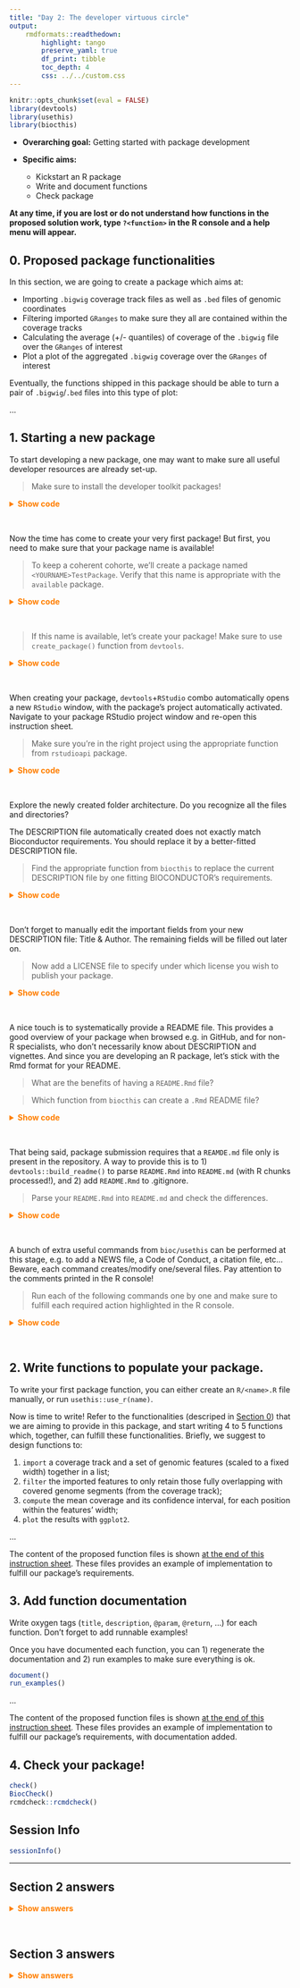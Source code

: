 ```yaml
---
title: "Day 2: The developer virtuous circle"
output: 
    rmdformats::readthedown: 
        highlight: tango
        preserve_yaml: true
        df_print: tibble
        toc_depth: 4
        css: ../../custom.css
---
```


```r
knitr::opts_chunk$set(eval = FALSE)
library(devtools)
library(usethis)
library(biocthis)
```

- **Overarching goal:** Getting started with package development
- **Specific aims:** 

    - Kickstart an R package 
    - Write and document functions
    - Check package 
    
**At any time, if you are lost or do not understand how functions in the**
**proposed solution work, type `?<function>` in the R console **
**and a help menu will appear.**

## 0. Proposed package functionalities {#package-functions}

In this section, we are going to create a package which aims at: 

- Importing `.bigwig` coverage track files as well as `.bed` files of genomic coordinates
- Filtering imported `GRanges` to make sure they all are contained within the coverage tracks 
- Calculating the average (+/- quantiles) of coverage of the `.bigwig` file over the `GRanges` of interest
- Plot a plot of the aggregated `.bigwig` coverage over the `GRanges` of interest 

Eventually, the functions shipped in this package should be able to turn a pair of `.bigwig`/`.bed` files into this type of plot:

...

## 1. Starting a new package

To start developing a new package, one may want to make sure all useful 
developer resources are already set-up. 

> Make sure to install the developer toolkit packages!

<details><summary style="color: #ff7f00; font-weight: bold">Show code</summary><p>
```r
install.packages("remotes")
remotes::install_cran(
    c(
        "available",
        "devtools",
        "rcmdcheck", 
        "knitr",
        "pkgdown",
        "RefManageR",
        "rmarkdown",
        "rstudioapi",
        "sessioninfo",
        "styler",
        "usethis",
        "gert"
    )
)
BiocManager::install(c("BiocStyle", "BiocCheck", "biocthis"))
```
</p></details><br>

Now the time has come to create your very first package! But first, you need to make sure that your package name is available!

> To keep a coherent cohorte, we'll create a package named `<YOURNAME>TestPackage`. Verify that this name is appropriate with the `available` package.

<details><summary style="color: #ff7f00; font-weight: bold">Show code</summary><p>
```r
available::available("JacquesTestPackage")
```
</p></details><br>

> If this name is available, let's create your package! Make sure to use `create_package()` function from `devtools`.

<details><summary style="color: #ff7f00; font-weight: bold">Show code</summary><p>
```r
library(devtools)
create_package("JacquesTestPackage")
```
</p></details><br>

When creating your package, `devtools`+`RStudio` combo automatically opens a new `RStudio` window, with the package's project automatically activated. Navigate to your package RStudio project window and re-open this instruction sheet. 

> Make sure you're in the right project using the appropriate function from `rstudioapi` package.

<details><summary style="color: #ff7f00; font-weight: bold">Show code</summary><p>
```r
rstudioapi::getActiveProject()
```
</p></details><br>

Explore the newly created folder architecture. Do you recognize all the files and directories? 

The DESCRIPTION file automatically created does not exactly match Bioconductor requirements. You should replace it by a better-fitted DESCRIPTION file. 

> Find the appropriate function from `biocthis` to replace the current DESCRIPTION file by one fitting BIOCONDUCTOR's requirements. 

<details><summary style="color: #ff7f00; font-weight: bold">Show code</summary><p>
```r
biocthis::use_bioc_description()
```
</p></details><br>

Don't forget to manually edit the important fields from your new DESCRIPTION file: Title & Author. The remaining fields will be filled out later on. 

> Now add a LICENSE file to specify under which license you wish to publish your package. 

<details><summary style="color: #ff7f00; font-weight: bold">Show code</summary><p>
```r
usethis::use_mit_license()
```
</p></details><br>

A nice touch is to systematically provide a README file. This provides a good overview of your package when browsed e.g. in GitHub, and for non-R specialists, who don't necessarily know about DESCRIPTION and vignettes. And since you are developing an R package, let's stick with the Rmd format for your README.

> What are the benefits of having a `README.Rmd` file? 

> Which function from `biocthis` can create a `.Rmd` README file? 

<details><summary style="color: #ff7f00; font-weight: bold">Show code</summary><p>
```r
biocthis::use_bioc_readme_rmd()
```
</p></details><br>

That being said, package submission requires that a `REAMDE.md` file only is present in the repository. A way to provide this is to 1) `devtools::build_readme()` to parse `README.Rmd` into `README.md` (with R chunks processed!), and 2) add `README.Rmd` to .gitignore. 

> Parse your `README.Rmd` into `README.md` and check the differences. 

<details><summary style="color: #ff7f00; font-weight: bold">Show code</summary><p>
```r
devtools::load_all('.')
devtools::build_readme()
rstudioapi::documentOpen("README.Rmd")
rstudioapi::documentOpen("README.md")
```
</p></details><br>

A bunch of extra useful commands from `bioc/usethis` can be performed at this stage, e.g. to add a NEWS file, a Code of Conduct, a citation file, etc... Beware, each command creates/modify one/several files. Pay attention to the comments printed in the R console!

> Run each of the following commands one by one and make sure to fulfill each required action highlighted in the R console. 

<details><summary style="color: #ff7f00; font-weight: bold">Show code</summary><p>
```r
biocthis::use_bioc_news_md()  ## To add a NEWS.md file
biocthis::use_bioc_coc()  ## To add a .github/CODE_OF_CONDUCT.md file
biocthis::use_bioc_support()  ## To add a .github/SUPPORT.md file
biocthis::use_bioc_issue_template()  ## To add a .github/ISSUE_TEMPLATE/issue_template.md file
biocthis::use_bioc_citation()  ## To add a inst/CITATION file
usethis::use_lifecycle_badge("Experimental")  ## To add a "Experimental" badge to your README.Rmd
devtools::build_readme()  ## To rebuild README.md
```
</p></details><br>

## 2. Write functions to populate your package.

To write your first package function, you can either create an `R/<name>.R` file manually, or run `usethis::use_r(name)`.

Now is time to write! Refer to the functionalities (descriped in [Section 0](#package-functions)) that we are aiming to provide in this package, and start writing 4 to 5 functions which, together, can fulfill these functionalities. Briefly, we suggest to design functions to: 

1. `import` a coverage track and a set of genomic features (scaled to a fixed width) together in a list;
2. `filter` the imported features to only retain those fully overlapping with covered genome segments (from the coverage track);
3. `compute` the mean coverage and its confidence interval, for each position within the features' width;
4. `plot` the results with `ggplot2`.

...

The content of the proposed function files is shown [at the end of this instruction sheet](#answers2). These files provides an example of implementation to fulfill our package's requirements. 


## 3. Add function documentation

Write oxygen tags (`title`, `description`, `@param`, `@return`, ...) for each function. 
Don't forget to add runnable examples!  

Once you have documented each function, you can 1) regenerate the documentation and 2) run examples to make sure everything is ok. 

```r
document()
run_examples()
```

...

The content of the proposed function files is shown [at the end of this instruction sheet](#answers2). These files provides an example of implementation to fulfill our package's requirements, with documentation added.

## 4. Check your package!

```r
check()
BiocCheck()
rcmdcheck::rcmdcheck()
```

## Session Info

```r
sessionInfo()
```

---

## Section 2 answers {#answers2}

<details><summary style="color: #ff7f00; font-weight: bold">Show answers</summary><p>
> Content of `R/import.R`

```r
importFiles <- function(coverage_path, features_path, width) {
    cov <- rtracklayer::import(coverage_path, as = "Rle")
    feat <- rtracklayer::import(features_path)
    feat <- GenomicRanges::resize(feat, width = width, fix = 'center')
    return(
        list(coverage = cov, features = feat)
    )
}
```

> Content of `R/filter`

```r
filterGRanges <- function(l) {
    covered_genome <- GenomicRanges::reduce(as(l[['coverage']], 'GRanges'))
    n_feats <- length(l[['features']])
    l[['features']] <- IRanges::subsetByOverlaps(l[['features']], covered_genome, type = "within")
    message(length(l[['features']]), ' features retained out of ', n_feats)
    return(l)
}
```

> Content of `R/compute`

```r
computeCoverage <- function(l) {
    feats <- l[['features']]
    x <- as.matrix(l[['coverage']][l[['features']]]) |> as.data.frame()
    scores <- t(x) |>
        tibble::as_tibble() |>
        dplyr::mutate(coord = seq(-ncol(x)/2, ncol(x)/2-1, 1)) |>
        tidyr::pivot_longer(cols = -coord, names_to = 'peak', values_to = 'cov') |>
        dplyr::group_by(coord) |>
        dplyr::summarize(
            score = mean(cov, na.rm = TRUE),
            median = median(cov, na.rm = TRUE),
            sd = sd(cov, na.rm = TRUE),
            count = dplyr::n()
        ) |>
        dplyr::mutate(
            se = sd/sqrt(count),
            ci_low = score - qt(1 - (0.05 / 2), count - 1) * se,
            ci_high = score + qt(1 - (0.05 / 2), count - 1) * se
        )
    return(scores)
}
```

> Content of `R/plot`

```r
plotCoverage <- function(x) {
    p <- ggplot(x, mapping = aes(
        x = coord, y = score, ymin = ci_low, ymax = ci_high
    )) +
        geom_line() +
        geom_ribbon(alpha = 0.1)
    return(p)
}
```
</p></details><br>

## Section 3 answers {#answers3}

<details><summary style="color: #ff7f00; font-weight: bold">Show answers</summary><p>
> Content of `R/import.R`

```r
#' importFiles
#'
#' This function parses a coverage track and a features file
#' (bed, narrowPeaks, gtf, ...) and returns a list of the two
#' objects imported in R.
#'
#' @param coverage_path Path to coverage track (bigwig)
#' @param features_path Path to features file (bed, narrowPeaks, gtf, ...)
#' @param width width at which each feature will be rescaled
#' @return named list of 2: coverage and features
#'
#' @importFrom rtracklayer import
#' @importFrom GenomicRanges resize
#' @export
#'
#' @examples
#' importFiles(
#'   here::here('../../../Share/Day2/Scc1-vs-input.bw'),
#'   here::here('../../../Share/Day2/Scc1-peaks.narrowPeak'),
#'   width = 2000
#' )

importFiles <- function(coverage_path, features_path, width) {
    cov <- rtracklayer::import(coverage_path, as = "Rle")
    feat <- rtracklayer::import(features_path)
    feat <- GenomicRanges::resize(feat, width = width, fix = 'center')
    return(
        list(coverage = cov, features = feat)
    )
}
```

> Content of `R/filter`

```r
#' filterGRanges
#'
#' This function takes a named list of 2 (coverage and features) and filters
#' out the features which are not strictly contained within the coverage track.
#'
#' @param l named list of 2 (coverage and features)
#' @return named list of 2 (coverage and features)
#'
#' @importFrom methods as
#' @importFrom GenomicRanges reduce
#' @importFrom IRanges subsetByOverlaps
#' @export
#'
#' @examples
#' l <- importFiles(
#'   here::here('../../../Share/Day2/Scc1-vs-input.bw'),
#'   here::here('../../../Share/Day2/Scc1-peaks.narrowPeak'),
#'   width = 2000
#' )
#' filterGRanges(l)

filterGRanges <- function(l) {
    covered_genome <- GenomicRanges::reduce(as(l[['coverage']], 'GRanges'))
    n_feats <- length(l[['features']])
    l[['features']] <- IRanges::subsetByOverlaps(l[['features']], covered_genome, type = "within")
    message(length(l[['features']]), ' features retained out of ', n_feats)
    return(l)
}
```

> Content of `R/compute`

```r
#' filterGRanges
#' computeCoverage
#'
#' This function takes a named list of 2 (coverage and features) and extracts
#' the coverage over each feature, centered at the center of each feature.
#'
#' @param l named list of 2 (coverage and features)
#' @return a tibble describing average coverage +/- CI over the set of features
#' from `l`
#'
#' @importFrom tibble as_tibble
#' @importFrom dplyr mutate
#' @importFrom dplyr group_by
#' @importFrom dplyr summarize
#' @importFrom dplyr n
#' @importFrom tidyr pivot_longer
#' @export
#'
#' @examples
#' l <- importFiles(
#'   here::here('../../../Share/Day2/Scc1-vs-input.bw'),
#'   here::here('../../../Share/Day2/Scc1-peaks.narrowPeak'),
#'   width = 2000
#' )
#' l <- filterGRanges(l)
#' computeCoverage(l)

computeCoverage <- function(l) {
    feats <- l[['features']]
    x <- as.matrix(l[['coverage']][l[['features']]]) |> as.data.frame()
    scores <- t(x) |>
        tibble::as_tibble() |>
        dplyr::mutate(coord = seq(-ncol(x)/2, ncol(x)/2-1, 1)) |>
        tidyr::pivot_longer(cols = -coord, names_to = 'peak', values_to = 'cov') |>
        dplyr::group_by(coord) |>
        dplyr::summarize(
            score = mean(cov, na.rm = TRUE),
            median = median(cov, na.rm = TRUE),
            sd = sd(cov, na.rm = TRUE),
            count = dplyr::n()
        ) |>
        dplyr::mutate(
            se = sd/sqrt(count),
            ci_low = score - qt(1 - (0.05 / 2), count - 1) * se,
            ci_high = score + qt(1 - (0.05 / 2), count - 1) * se
        )
    return(scores)
}
```

> Content of `R/plot`

```r
#' plotCoverage
#'
#' This function takes a tibble describing average coverage +/- CI over a
#' set of features and returns a ggplot
#'
#' @param x tibble with 'coord', 'score', 'ci_low' and 'ci_high' columns
#' @return ggplot
#'
#' @import ggplot2
#' @export
#'
#' @examples
#' l <- importFiles(
#'   here::here('../../../Share/Day2/Scc1-vs-input.bw'),
#'   here::here('../../../Share/Day2/Scc1-peaks.narrowPeak'),
#'   width = 5000
#' )
#' l <- filterGRanges(l)
#' x <- computeCoverage(l)
#' plotCoverage(x)

plotCoverage <- function(x) {
    p <- ggplot(x, mapping = aes(
        x = coord, y = score, ymin = ci_low, ymax = ci_high
    )) +
        geom_line() +
        geom_ribbon(alpha = 0.1)
    return(p)
}
```
</p></details><br>

